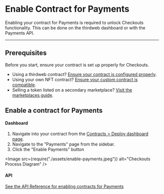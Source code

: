 
# Enable Contract for Payments

Enabling your contract for Payments is required to unlock Checkouts functionality. This can be done on the thirdweb dashboard or with the Payments API.

---

## Prerequisites

Before you start, ensure your contract is set up properly for Checkouts.

- Using a thirdweb contract? [Ensure your contract is configured properly](pre-built-contracts).
- Using your own NFT contract? [Ensure your custom contract is compatible](custom-contracts).
- Selling a token listed on a secondary marketplace? [Visit the marketplaces guide](marketplaces).

## Enable a contract for Payments

#### Dashboard

1. Navigate into your contract from the [Contracts > Deploy dashboard page](https://thirdweb.com/dashboard/contracts/contracts/deploy/overview).
2. Navigate to the "Payments" page from the sidebar.
3. Click the "Enable Payments" button

<Image
	src={require("./assets/enable-payments.jpeg")}
	alt="Checkouts Process Diagram"
/>

#### API

[See the API Reference for enabling contracts for Payments](https://redocly.github.io/redoc/?url=https://payments.thirdweb.com/api/doc#tag/Contracts/paths/~1api~12022-08-12~1register-contract/post)
